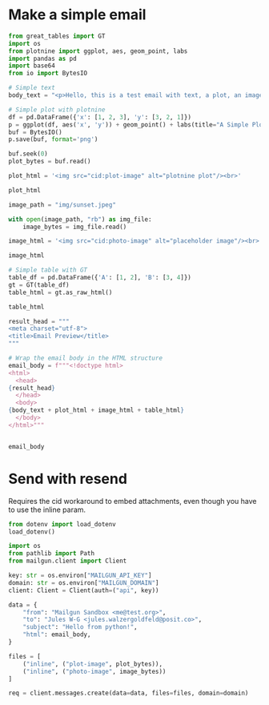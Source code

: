 

# Make a simple email
```python
from great_tables import GT
import os
from plotnine import ggplot, aes, geom_point, labs
import pandas as pd
import base64
from io import BytesIO
```

``` python

# Simple text
body_text = "<p>Hello, this is a test email with text, a plot, an image, and a table.</p>"

```

```python
# Simple plot with plotnine
df = pd.DataFrame({'x': [1, 2, 3], 'y': [3, 2, 1]})
p = ggplot(df, aes('x', 'y')) + geom_point() + labs(title="A Simple Plot")
buf = BytesIO()
p.save(buf, format='png')

buf.seek(0)
plot_bytes = buf.read()

plot_html = '<img src="cid:plot-image" alt="plotnine plot"/><br>'

plot_html

```


```python
image_path = "img/sunset.jpeg"

with open(image_path, "rb") as img_file:
    image_bytes = img_file.read()

image_html = '<img src="cid:photo-image" alt="placeholder image"/><br>'

image_html
```


```python
# Simple table with GT
table_df = pd.DataFrame({'A': [1, 2], 'B': [3, 4]})
gt = GT(table_df)
table_html = gt.as_raw_html()

table_html

```

```python
result_head = """
<meta charset="utf-8">
<title>Email Preview</title>
"""

# Wrap the email body in the HTML structure
email_body = f"""<!doctype html>
<html>
  <head>
{result_head}
  </head>
  <body>
{body_text + plot_html + image_html + table_html}
  </body>
</html>"""


email_body

```

# Send with resend

Requires the cid workaround to embed attachments, even though you have to use the inline param.
```python
from dotenv import load_dotenv
load_dotenv()

import os
from pathlib import Path
from mailgun.client import Client

key: str = os.environ["MAILGUN_API_KEY"]
domain: str = os.environ["MAILGUN_DOMAIN"]
client: Client = Client(auth=("api", key))

data = {
    "from": "Mailgun Sandbox <me@test.org>",
    "to": "Jules W-G <jules.walzergoldfeld@posit.co>",
    "subject": "Hello from python!",
    "html": email_body,
}

files = [
    ("inline", ("plot-image", plot_bytes)),
    ("inline", ("photo-image", image_bytes))
]

req = client.messages.create(data=data, files=files, domain=domain)

```
